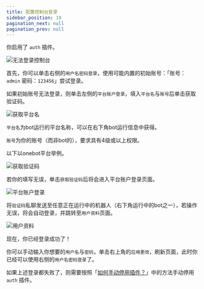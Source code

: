 ```yaml
---
title: 配置控制台登录
sidebar_position: 19
pagination_next: null
pagination_prev: null
---
```



<FaqPre />

你启用了 `auth` 插件。

![无法登录控制台](auth.png)

首先，你可以单击右侧的`用户名密码登录`，使用可能内置的初始账号：「账号：`admin` 密码：`123456`」尝试登录。

如果初始账号无法登录，则单击左侧的`平台账户登录`，填入`平台名`与`账号`后单击获取验证码。

![获取平台名](platform.png)

`平台名`为bot运行的平台名称，可以在右下角bot运行信息中获得。

`账号`为你的账号（而非bot的），要求具有4级或以上权限。

以下以onebot平台举例。

![获取验证码](auth-2.png)

若你的填写无误，单击`获取验证码`后将会进入平台账户登录页面。

![平台账户登录](login.png)

将`验证码`私聊发送至任意正在运行中的机器人（右下角运行中的bot之一），若操作无误，将会自动登录，并跳转至`用户资料`页面。

![用户资料](login-2.png)

现在，你已经登录成功了！

你可以手动输入你想要的`用户名`与`密码`，单击右上角的`应用更改`，刷新页面，此时你已经可以使用右侧的`用户名密码登录`了。

如果上述登录都失败了，则需要按照「[如何手动停用插件？](/faq/7)」中的方法手动停用 `auth` 插件。

<FaqPost />
